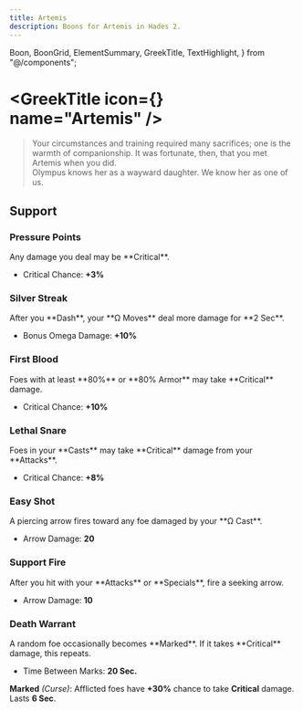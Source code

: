 ```yaml
---
title: Artemis
description: Boons for Artemis in Hades 2.
---
```


  Boon,
  BoonGrid,
  ElementSummary,
  GreekTitle,
  TextHighlight,
} from "@/components";


# <GreekTitle icon={<IconArtemis  />} name="Artemis" />

> Your circumstances and training required many sacrifices; one is the warmth of
> companionship. It was fortunate, then, that you met Artemis when you did.\
> Olympus knows her as a wayward daughter. We know her as one of us.

<ElementSummary boons={DbBoons.Artemis} />

## Support

### Pressure Points

<Boon boon={DbBoons.Artemis.pressurePoints}>
Any damage you deal may be **Critical**.

- Critical Chance: **+3%**

</Boon>

### Silver Streak

<Boon boon={DbBoons.Artemis.silverStreak}>
After you **Dash**, your **Ω Moves** deal more damage for **2 Sec**.

- Bonus Omega Damage: **+10%**

</Boon>

### First Blood

<Boon boon={DbBoons.Artemis.firstBlood}>
Foes with at least **80%** <IconLife /> or **80% Armor** may take **Critical** damage.

- Critical Chance: **+10%**

</Boon>

### Lethal Snare

<Boon boon={DbBoons.Artemis.lethalSnare}>
Foes in your **Casts** may take **Critical** damage from your **Attacks**.

- Critical Chance: **+8%**

</Boon>

### Easy Shot

<Boon boon={DbBoons.Artemis.easyShot}>
A piercing arrow fires toward any foe damaged by your **Ω Cast**.

- Arrow Damage: **20**

</Boon>

### Support Fire

<Boon boon={DbBoons.Artemis.supportFire}>
After you hit with your **Attacks** or **Specials**, fire a seeking arrow.

- Arrow Damage: **10**

</Boon>

### Death Warrant

<Boon boon={DbBoons.Artemis.deathWarrant}>
A random foe occasionally becomes **Marked**. If it takes **Critical** damage, this repeats.

- Time Between Marks: **20 Sec.**

**Marked** _(Curse)_: Afflicted foes have **+30%** chance to take **Critical** damage. Lasts **6 Sec**.

</Boon>

